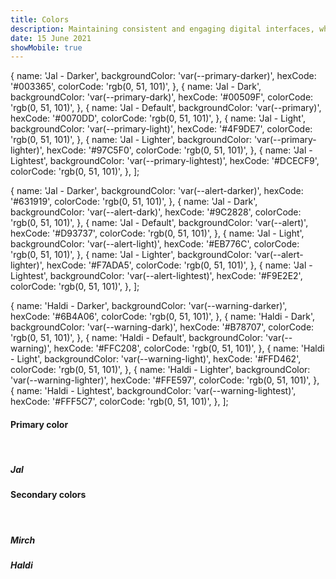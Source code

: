```yaml
---
title: Colors
description: Maintaining consistent and engaging digital interfaces, whether applications or experiences, demands extended guidance around color usage
date: 15 June 2021
showMobile: true
---
```


  {
    name: 'Jal - Darker',
    backgroundColor: 'var(--primary-darker)',
    hexCode: '#003365',
    colorCode: 'rgb(0, 51, 101)',
  },
  {
    name: 'Jal - Dark',
    backgroundColor: 'var(--primary-dark)',
    hexCode: '#00509F',
    colorCode: 'rgb(0, 51, 101)',
  },
  {
    name: 'Jal - Default',
    backgroundColor: 'var(--primary)',
    hexCode: '#0070DD',
    colorCode: 'rgb(0, 51, 101)',
  },
  {
    name: 'Jal - Light',
    backgroundColor: 'var(--primary-light)',
    hexCode: '#4F9DE7',
    colorCode: 'rgb(0, 51, 101)',
  },
  {
    name: 'Jal - Lighter',
    backgroundColor: 'var(--primary-lighter)',
    hexCode: '#97C5F0',
    colorCode: 'rgb(0, 51, 101)',
  },
  {
    name: 'Jal - Lightest',
    backgroundColor: 'var(--primary-lightest)',
    hexCode: '#DCECF9',
    colorCode: 'rgb(0, 51, 101)',
  },
];

  {
    name: 'Jal - Darker',
    backgroundColor: 'var(--alert-darker)',
    hexCode: '#631919',
    colorCode: 'rgb(0, 51, 101)',
  },
  {
    name: 'Jal - Dark',
    backgroundColor: 'var(--alert-dark)',
    hexCode: '#9C2828',
    colorCode: 'rgb(0, 51, 101)',
  },
  {
    name: 'Jal - Default',
    backgroundColor: 'var(--alert)',
    hexCode: '#D93737',
    colorCode: 'rgb(0, 51, 101)',
  },
  {
    name: 'Jal - Light',
    backgroundColor: 'var(--alert-light)',
    hexCode: '#EB776C',
    colorCode: 'rgb(0, 51, 101)',
  },
  {
    name: 'Jal - Lighter',
    backgroundColor: 'var(--alert-lighter)',
    hexCode: '#F7ADA5',
    colorCode: 'rgb(0, 51, 101)',
  },
  {
    name: 'Jal - Lightest',
    backgroundColor: 'var(--alert-lightest)',
    hexCode: '#F9E2E2',
    colorCode: 'rgb(0, 51, 101)',
  },
];

  {
    name: 'Haldi - Darker',
    backgroundColor: 'var(--warning-darker)',
    hexCode: '#6B4A06',
    colorCode: 'rgb(0, 51, 101)',
  },
  {
    name: 'Haldi - Dark',
    backgroundColor: 'var(--warning-dark)',
    hexCode: '#B78707',
    colorCode: 'rgb(0, 51, 101)',
  },
  {
    name: 'Haldi - Default',
    backgroundColor: 'var(--warning)',
    hexCode: '#FFC208',
    colorCode: 'rgb(0, 51, 101)',
  },
  {
    name: 'Haldi - Light',
    backgroundColor: 'var(--warning-light)',
    hexCode: '#FFD462',
    colorCode: 'rgb(0, 51, 101)',
  },
  {
    name: 'Haldi - Lighter',
    backgroundColor: 'var(--warning-lighter)',
    hexCode: '#FFE597',
    colorCode: 'rgb(0, 51, 101)',
  },
  {
    name: 'Haldi - Lightest',
    backgroundColor: 'var(--warning-lightest)',
    hexCode: '#FFF5C7',
    colorCode: 'rgb(0, 51, 101)',
  },
];

#### Primary color

<br />

##### Jal

<div className='d-flex flex-wrap pb-6 mb-8'>
  <Colors colorData={PRIMARY_COLORS} />
</div>

#### Secondary colors

<br />

##### Mirch

<div className='d-flex flex-wrap pb-6 mb-8'>
  <Colors colorData={ALERT_COLORS} />
</div>

##### Haldi

<div className='d-flex flex-wrap pb-6'>
  <Colors colorData={WARNING_COLORS} />
</div>

